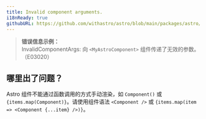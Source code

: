 ```yaml
---
title: Invalid component arguments.
i18nReady: true
githubURL: https://github.com/withastro/astro/blob/main/packages/astro/src/core/errors/errors-data.ts
---
```


<DontEditWarning />


> **错误信息示例：**<br/>
InvalidComponentArgs: 向 `<MyAstroComponent>` 组件传递了无效的参数。（E03020）

## 哪里出了问题？
Astro 组件不能通过函数调用的方式手动渲染，如 `Component()` 或 `{items.map(Component)}`。请使用组件语法 `<Component />` 或 `{items.map(item => <Component {...item} />)}`。